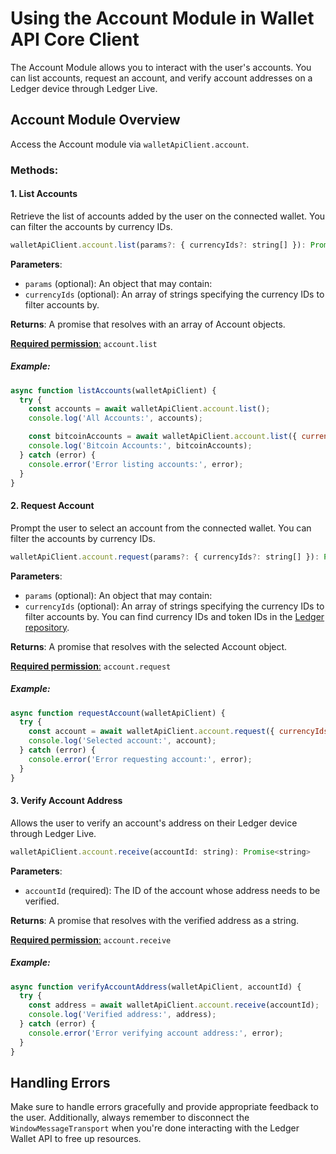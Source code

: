 # Using the Account Module in Wallet API Core Client

The Account Module allows you to interact with the user's accounts. You can list accounts, request an account, and verify account addresses on a Ledger device through Ledger Live.

## Account Module Overview

Access the Account module via `walletApiClient.account`.

### Methods:

#### 1. List Accounts

Retrieve the list of accounts added by the user on the connected wallet. You can filter the accounts by currency IDs.

```javascript
walletApiClient.account.list(params?: { currencyIds?: string[] }): Promise<Account[]>
```

**Parameters**:
- `params` (optional): An object that may contain:
- `currencyIds` (optional): An array of strings specifying the currency IDs to filter accounts by.

**Returns**: A promise that resolves with an array of Account objects.

[**Required permission**:](https://developers.ledger.com/docs/discover/wallet-api/appendix/manifest#permissions)
 `account.list`

##### Example:

```javascript
async function listAccounts(walletApiClient) {
  try {
    const accounts = await walletApiClient.account.list();
    console.log('All Accounts:', accounts);

    const bitcoinAccounts = await walletApiClient.account.list({ currencyIds: ['bitcoin'] });
    console.log('Bitcoin Accounts:', bitcoinAccounts);
  } catch (error) {
    console.error('Error listing accounts:', error);
  }
}
```

#### 2. Request Account

Prompt the user to select an account from the connected wallet. You can filter the accounts by currency IDs.

```javascript
walletApiClient.account.request(params?: { currencyIds?: string[] }): Promise<Account>
```

**Parameters**:
- `params` (optional): An object that may contain:
- `currencyIds` (optional): An array of strings specifying the currency IDs to filter accounts by. You can find currency IDs and token IDs in the [Ledger repository](https://github.com/LedgerHQ/ledger-live/blob/main/libs/ledgerjs/packages/cryptoassets/src/currencies.ts).

**Returns**: A promise that resolves with the selected Account object.

[**Required permission**:](https://developers.ledger.com/docs/discover/wallet-api/appendix/manifest#permissions) `account.request`

##### Example:

```javascript
async function requestAccount(walletApiClient) {
  try {
    const account = await walletApiClient.account.request({ currencyIds: ['ethereum'] });
    console.log('Selected account:', account);
  } catch (error) {
    console.error('Error requesting account:', error);
  }
}
```

#### 3. Verify Account Address

Allows the user to verify an account's address on their Ledger device through Ledger Live.

```javascript
walletApiClient.account.receive(accountId: string): Promise<string>
```

**Parameters**:
- `accountId` (required): The ID of the account whose address needs to be verified.

**Returns**: A promise that resolves with the verified address as a string.

[**Required permission**:](https://developers.ledger.com/docs/discover/wallet-api/appendix/manifest#permissions)
 `account.receive`

##### Example:

```javascript
async function verifyAccountAddress(walletApiClient, accountId) {
  try {
    const address = await walletApiClient.account.receive(accountId);
    console.log('Verified address:', address);
  } catch (error) {
    console.error('Error verifying account address:', error);
  }
}
```

## Handling Errors

Make sure to handle errors gracefully and provide appropriate feedback to the user. Additionally, always remember to disconnect the `WindowMessageTransport` when you're done interacting with the Ledger Wallet API to free up resources.
